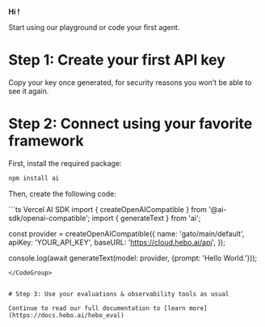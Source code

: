 
<Logo className="hidden md:flex"/>

**Hi <UserName />!**

Start using our playground or code your first agent.

# Step 1: Create your first API key

<GenerateApiKey />
Copy your key once generated, for security reasons you won’t be able to see it again.


# Step 2: Connect using your favorite framework

First, install the required package:

```bash Vercel AI SDK
npm install ai
```

Then, create the following code:

<CodeGroup>
```ts Vercel AI SDK
import { createOpenAICompatible } from '@ai-sdk/openai-compatible';
import { generateText } from 'ai';

const provider = createOpenAICompatible({
  name: 'gato/main/default',
  apiKey: 'YOUR_API_KEY',
  baseURL: 'https://cloud.hebo.ai/api',
});

console.log(await generateText(model: provider, {prompt: 'Hello World.'}));
```
</CodeGroup>


# Step 3: Use your evaluations & observability tools as usual

Continue to read our full documentation to [learn more](https://docs.hebo.ai/hebo_eval)

